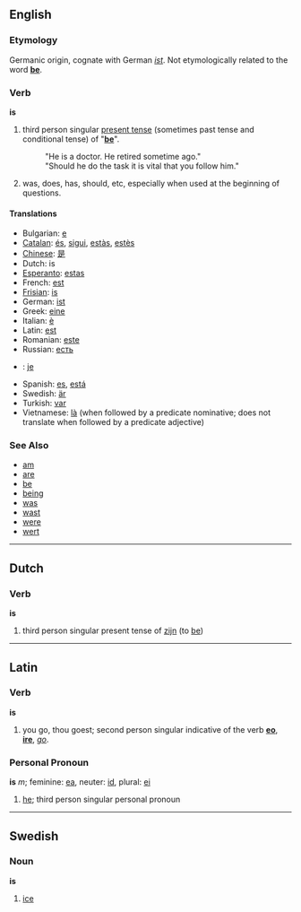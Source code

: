 ==English==
=== Etymology ===
Germanic origin, cognate with German ''[[ist]]''.  Not etymologically related to the word '''[[be]]'''.

=== Verb ===
'''is'''

# third person singular [[present tense]] (sometimes past tense and conditional tense) of "'''[[be]]'''".
#:"He is a doctor. He retired sometime ago."
#:"Should he do the task it is vital that you follow him." 
# was, does, has, should, etc, especially when used at the beginning of questions.

====Translations====
*Bulgarian: [[е]]
*[[Catalan]]: [[és]], [[sigui]], [[estàs]], [[estès]]
*[[Chinese]]: [[是]]
*Dutch: is
*[[Esperanto]]: [[estas]]
*French: [[est]]
*[[Frisian]]: [[is]]
*German: [[ist]]
*Greek: [[eine]]
*Italian: [[è]]
*Latin: [[est]]
*Romanian: [[este]]
*Russian: [[есть]]
*{{sk}}: [[je#Slovak|je]]
*Spanish: [[es]], [[está]]
*Swedish: [[är]]
*Turkish: [[var]]
*Vietnamese: [[là#Vietnamese|là]] (when followed by a predicate nominative; does not translate when followed by a predicate adjective)

===See Also===
*[[am]]
*[[are]]
*[[be]]
*[[being]]
*[[was]]
*[[wast]]
*[[were]]
*[[wert]]

----

==Dutch==
===Verb===
'''is'''

# third person singular present tense of [[zijn]] (to [[be]])

----
==Latin==
=== Verb ===
'''is'''

# you go, thou goest; second person singular indicative of the verb '''[[eo]]''', '''[[ire]]''', ''[[go]]''.

=== Personal Pronoun ===
'''is''' ''m''; feminine: [[ea]], neuter: [[id]], plural: [[ei]]

#[[he]]; third person singular personal pronoun

----

==Swedish==
===Noun===
'''is'''

# [[ice]]